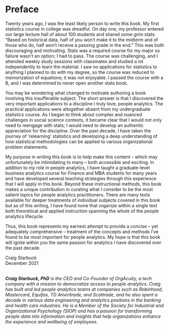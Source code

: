 # Preface {-}

Twenty years ago, I was the least likely person to write this book. My first statistics course in college was dreadful. On day one, my professor entered our large lecture hall of about 100 students and shared some grim stats: "Based on historical data, half of you won't make it to the midterm and of those who do, half won't receive a passing grade in the end." This was both discouraging and motivating. Stats was a required course for my major so failure wasn't an option; I had to pass. The course was challenging, and I attended weekly study sessions with classmates and studied a lot independently to learn the material. I saw no applications for statistics to anything I planned to do with my degree, so the course was reduced to memorization of equations; it was not enjoyable. I passed the course with a B, and I was determined to never open another stats book.

You may be wondering what changed to motivate authoring a book involving this insufferable subject. The short answer is that I discovered the very important applications to a discipline I truly love, people analytics. The practical applications were altogether absent from my undergraduate statistics course. As I began to think about complex and nuanced challenges in social science contexts, it became clear that I would not only need to reengage with stats; I would need to develop an authentic appreciation for the discipline. Over the past decade, I have taken the journey of 'relearning' statistics and developing a deep understanding of how statistical methodologies can be applied to various organizational problem statements.

My purpose in writing this book is to help make this content -- which may unfortunately be intimidating to many -- both accessible and exciting. In addition to my role in people analytics, I have taught a graduate-level business analytics course for Finance and MBA students for many years and have developed several teaching strategies through this experience that I will apply in this book. Beyond these instructional methods, this book makes a unique contribution in curating what I consider to be the most salient topics for people analytics practitioners. There are many texts available for deeper treatments of individual subjects covered in this book but as of this writing, I have found none that organize within a single text both theoretical and applied instruction spanning the whole of the people analytics lifecycle.

Thus, this book represents my earnest attempt to provide a concise -- yet adequately comprehensive -- treatment of the concepts and methods I've found to be most important for people analytics. My hope is that this book will ignite within you the same passion for analytics I have discovered over the past decade.

Craig Starbuck <br />
December 2021 <br /><br />

<i><b>Craig Starbuck, PhD</b> is the CEO and Co-Founder of OrgAcuity, a tech company with a mission to democratize access to people analytics. Craig has built and led people analytics teams at companies such as Robinhood, Mastercard, Equifax, TD Ameritrade, and Scottrade, and he also spent a decade in various data engineering and analytics positions in the banking and health care industries. He is a Member of the Society for Industrial and Organizational Psychology (SIOP) and has a passion for transforming people data into information and insights that help organizations enhance the experience and wellbeing of employees.</i>
